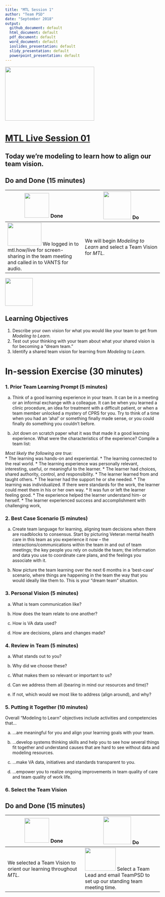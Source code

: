 ```yaml
---
title: "MTL Session 1"
author: "Team PSD"
date: "September 2018"
output: 
  github_document: default
  html_document: default
  pdf_document: default
  word_document: default
  ioslides_presentation: default
  slidy_presentation: default
  powerpoint_presentation: default
---
```


<img src = "https://github.com/lzim/teampsd/blob/master/resources/logos/mtl_live_sq_sm.png"
     height = "175" width = "290">  

# [MTL Live Session 01](https://github.com/lzim/teampsd/blob/master/mtl_facilitate_workgroup/mtl_live_guide/mtl_live_session01_see.Rmd "MTL Live Session 01")

## Today we're modeling to learn how to align our team vision.

## Do and Done (15 minutes)
<!-- Do/Done Tables -->
| <img src = "https://raw.githubusercontent.com/lzim/teampsd/hexagon_icons/np_hexagon-check-mark_309690_003F72.png" height = "80" width = "80"> **Done** | <img src = "https://raw.githubusercontent.com/lzim/teampsd/hexagon_icons/np_synchronize_778914_003F72.png" height = "90" width = "90"> **Do** |
| --- | --- | 
|[<img src = "https://raw.githubusercontent.com/lzim/teampsd/master/resources/logos/mtl_how_live_sm.png" height = "75" width = "110">](http://mtl.how/live) We logged in to mtl.how/live for screen-sharing in the team meeting and called in to VANTS for audio. | We will begin _Modeling to Learn_ and select a Team Vision for _MTL_. | 

<!-- Learning Objectives Icon --> 
<img src = "https://github.com/lzim/teampsd/blob/master/resources/icons/we_decided_learning_objectives.png" height = "90" width = "90" style ="display: inline-block"/> 

## Learning Objectives

1. Describe your own vision for what you would like your team to get from *Modeling to Learn.*
2. Test out your thinking with your team about what your shared vision is for becoming a "dream team."
3. Identify a shared team vision for learning from *Modeling to Learn.*

# In-session Exercise (30 minutes)

### 1. Prior Team Learning Prompt (5 minutes) 

a. Think of a good learning experience in your team. It can be in a meeting or an informal exchange with a colleague. It can be when you learned a clinic procedure, an idea for treatment with a difficult patient, or when a team member unlocked a mystery of CPRS for you. Try to think of a time when you had an ‘aha!’ or something finally made sense, or you could finally do something you couldn’t before.  

b. Jot down on scratch paper what it was that made it a good learning experience. What were the characteristics of the experience? Compile a team list:  

*Most likely the following are true:*   
* The learning was hands-on and experiential.
* The learning connected to the real world.
* The learning experience was personally relevant, interesting, useful, or meaningful to the learner.
* The learner had choices, shared authority, control, and responsibility.
* The learner learned from and taught others.
* The learner had the support he or she needed.
* The learning was individualized. If there were standards for the work, the learner could meet them in his or her own way.
* It was fun or left the learner feeling good.
* The experience helped the learner understand him- or herself.
* The learner experienced success and accomplishment with challenging work,

### 2. Best Case Scenario (5 minutes)

a. Create team language for learning, aligning team decisions when there are roadblocks to consensus. Start by picturing Veteran mental health care in this team as you experience it now – the interactions/communications within the team in and out of team meetings; the key people you rely on outside the team; the information and data you use to coordinate care plans, and the feelings you associate with it.  

b. Now picture the team learning over the next 6 months in a ‘best-case’ scenario, where things are happening in the team the way that you would ideally like them to. This is your “dream team” situation.  

### 3. Personal Vision (5 minutes)  

a. What is team communication like?

b. How does the team relate to one another?

c. How is VA data used?

d. How are decisions, plans and changes made?

### 4. Review in Team (5 minutes)  

a. What stands out to you?

b. Why did we choose these?

c. What makes them so relevant or important to us?

d. Can we address them all (bearing in mind our resources and time)?

e. If not, which would we most like to address (align around), and why?

### 5. Putting it Together (10 minutes)

Overall "Modeling to Learn" objectives include activities and competencies that…

a. …are meaningful for you and align your learning goals with your team.

b. …develop systems thinking skills and help you to see how several things fit together and understand causes that are hard to see without data and modeling resources.

c. …make VA data, initiatives and standards transparent to you. 

d. …empower you to realize ongoing improvements in team quality of care and team quality of work life.

### 6. Select the Team Vision

## Do and Done (15 minutes)
<!-- Do/Done Tables -->
| <img src = "https://raw.githubusercontent.com/lzim/teampsd/hexagon_icons/np_hexagon-check-mark_309690_003F72.png" height = "80" width = "80"> **Done** | <img src = "https://raw.githubusercontent.com/lzim/teampsd/hexagon_icons/np_synchronize_778914_003F72.png" height = "90" width = "90"> **Do** |
| --- | --- | 
| We selected a Team Vision to orient our learning throughout _MTL_.  | [<img src = "https://raw.githubusercontent.com/lzim/teampsd/teampsd_style/teampsd_logo/va_team_psd_logo_sq_sm.png" height = "75" width = "100">](mailto:lindsey.zimmerman@va.gov;stacey.park2@va.gov) Select a Team Lead and email TeamPSD to set up our standing team meeting time. |



